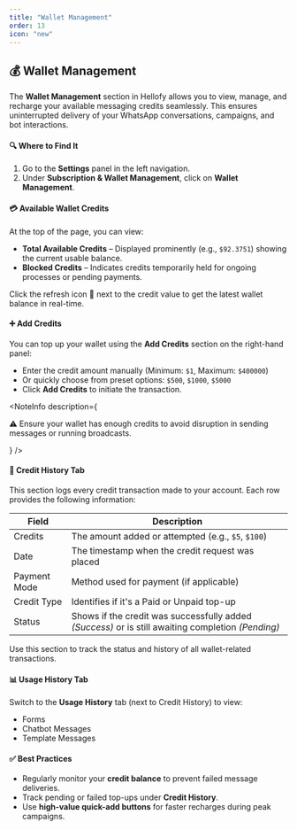 ```yaml
---
title: "Wallet Management"
order: 13
icon: "new"
---
```


## 💰 Wallet Management

The **Wallet Management** section in Hellofy allows you to view, manage, and recharge your available messaging credits seamlessly. This ensures uninterrupted delivery of your WhatsApp conversations, campaigns, and bot interactions.

#### 🔍 Where to Find It
1. Go to the **Settings** panel in the left navigation.
2. Under **Subscription & Wallet Management**, click on **Wallet Management**.

#### 💳 Available Wallet Credits

At the top of the page, you can view:

- **Total Available Credits** – Displayed prominently (e.g., `$92.3751`) showing the current usable balance.
- **Blocked Credits** – Indicates credits temporarily held for ongoing processes or pending payments.

Click the refresh icon 🔄 next to the credit value to get the latest wallet balance in real-time.

#### ➕ Add Credits
You can top up your wallet using the **Add Credits** section on the right-hand panel:

- Enter the credit amount manually (Minimum: `$1`, Maximum: `$400000`)
- Or quickly choose from preset options: `$500`, `$1000`, `$5000`
- Click **Add Credits** to initiate the transaction.

<NoteInfo
  description={
    <p className="text-sm text-fd-foreground !my-0 px-2 py-2">
     ⚠️ Ensure your wallet has enough credits to avoid disruption in sending messages or running broadcasts.
    </p>
  }
/>

#### 📂 Credit History Tab

This section logs every credit transaction made to your account. Each row provides the following information:


| Field   | Description | 
| ---------- | ------------------------------------------------------------------------ |
|Credits | The amount added or attempted (e.g., `$5`, `$100`) |
| Date | The timestamp when the credit request was placed   |
| Payment Mode | Method used for payment (if applicable) |
| Credit Type | Identifies if it's a Paid or Unpaid top-up |
| Status | Shows if the credit was successfully added _(Success)_ or is still awaiting completion _(Pending)_ 

Use this section to track the status and history of all wallet-related transactions.

#### 📊 Usage History Tab
Switch to the **Usage History** tab (next to Credit History) to view:
- Forms
- Chatbot Messages
- Template Messages

#### ✅ Best Practices
- Regularly monitor your **credit balance** to prevent failed message deliveries.
- Track pending or failed top-ups under **Credit History**.
- Use **high-value quick-add buttons** for faster recharges during peak campaigns.
